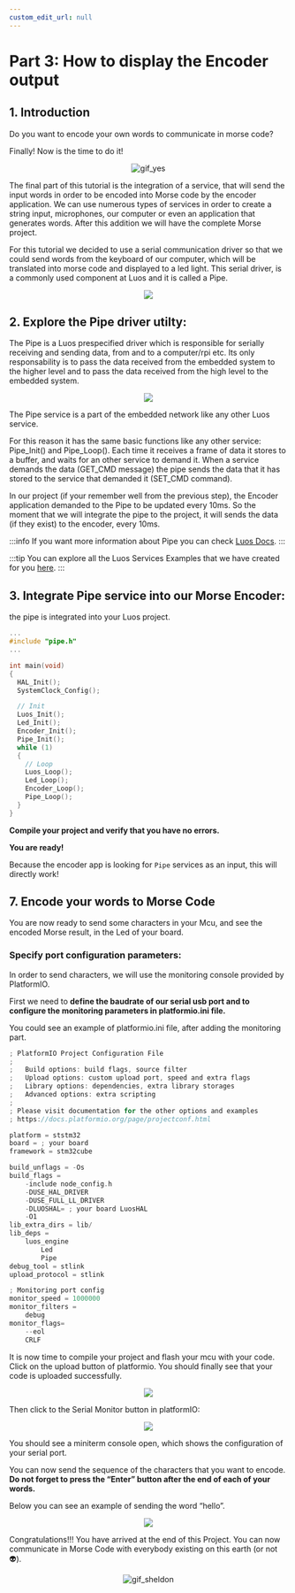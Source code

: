 ```yaml
---
custom_edit_url: null
---
```



# Part 3: How to display the Encoder output

## 1. Introduction

Do you want to encode your own words to communicate in morse code?

Finally! Now is the time to do it!

<div align="center">
  <img
    src="https://media.giphy.com/media/3o6UB3VhArvomJHtdK/giphy.gif"
    className="gif_tutorial"
    alt="gif_yes"
  />
</div>

The final part of this tutorial is the integration of a service, that will send the input words in order to be encoded into Morse code by the encoder application. We can use numerous types of services in order to create a string input, microphones, our computer or even an application that generates words. After this addition we will have the complete Morse project.

For this tutorial we decided to use a serial communication driver so that we could send words from the keyboard of our computer, which will be translated into morse code and displayed to a led light. This serial driver, is a commonly used component at Luos and it is called a Pipe.

<div align="center">
  <Image
    src="/img/tutorials/morse/morse-3-1.png"
    darkSrc="/img/tutorials/morse/morse-3-1-dark.png"
  />
</div>

## 2. Explore the Pipe driver utilty:

The Pipe is a Luos prespecified driver which is responsible for serially receiving and sending data, from and to a computer/rpi etc. Its only responsability is to pass the data received from the embedded system to the higher level and to pass the data received from the high level to the embedded system.

<div align="center">
  <Image
    src="/img/tutorials/morse/morse-3-2.png"
    darkSrc="/img/tutorials/morse/morse-3-2-dark.png"
  />
</div>

The Pipe service is a part of the embedded network like any other Luos service.

For this reason it has the same basic functions like any other service: Pipe_Init() and Pipe_Loop(). Each time it receives a frame of data it stores to a buffer, and waits for an other service to demand it. When a service demands the data (GET_CMD message) the pipe sends the data that it has stored to the service that demanded it (SET_CMD command).

In our project (if your remember well from the previous step), the Encoder application demanded to the Pipe to be updated every 10ms. So the moment that we will integrate the pipe to the project, it will sends the data (if they exist) to the encoder, every 10ms.

:::info
If you want more information about Pipe you can check [Luos Docs](/docs/tools/gate).
:::

:::tip
You can explore all the Luos Services Examples that we have created for you [here](https://github.com/Luos-io/Examples).
:::

## 3. Integrate Pipe service into our Morse Encoder:

the pipe is integrated into your Luos project.

```c
...
#include "pipe.h"
...

int main(void)
{
  HAL_Init();
  SystemClock_Config();

  // Init
  Luos_Init();
  Led_Init();
  Encoder_Init();
  Pipe_Init();
  while (1)
  {
    // Loop
    Luos_Loop();
    Led_Loop();
    Encoder_Loop();
    Pipe_Loop();
  }
}
```

**Compile your project and verify that you have no errors.**

**You are ready!**

Because the encoder app is looking for `Pipe` services as an input, this will directly work!

## 7. Encode your words to Morse Code

You are now ready to send some characters in your Mcu, and see the encoded Morse result, in the Led of your board.

### Specify port configuration parameters:

In order to send characters, we will use the monitoring console provided by PlatformIO.

First we need to **define the baudrate of our serial usb port and to configure the monitoring parameters in platformio.ini file.**

You could see an example of platformio.ini file, after adding the monitoring part.

```c
; PlatformIO Project Configuration File
;
;   Build options: build flags, source filter
;   Upload options: custom upload port, speed and extra flags
;   Library options: dependencies, extra library storages
;   Advanced options: extra scripting
;
; Please visit documentation for the other options and examples
; https://docs.platformio.org/page/projectconf.html

platform = ststm32
board = ; your board
framework = stm32cube

build_unflags = -Os
build_flags =
    -include node_config.h
    -DUSE_HAL_DRIVER
    -DUSE_FULL_LL_DRIVER
    -DLUOSHAL= ; your board LuosHAL
    -O1
lib_extra_dirs = lib/
lib_deps =
    luos_engine
		Led
		Pipe
debug_tool = stlink
upload_protocol = stlink

; Monitoring port config
monitor_speed = 1000000
monitor_filters =
    debug
monitor_flags=
    --eol
    CRLF
```

It is now time to compile your project and flash your mcu with your code. Click on the upload button of platformio. You should finally see that your code is uploaded successfully.

<div align="center">
  <Image src="/img/tutorials/morse/morse-3-3.png" darkSrc="" />
</div>

Then click to the Serial Monitor button in platformIO:

<div align="center">
  <Image src="/img/tutorials/morse/morse-3-4.png" darkSrc="" />
</div>

You should see a miniterm console open, which shows the configuration of your serial port.

You can now send the sequence of the characters that you want to encode. **Do not forget to press the “Enter” button after the end of each of your words.**

Below you can see an example of sending the word “hello”.

<div align="center">
  <Image src="/img/tutorials/morse/morse-3-5.png" darkSrc="" />
</div>

Congratulations!!! You have arrived at the end of this Project. You can now communicate in Morse Code with everybody existing on this earth (or not 👽).

<div align="center">
  <img
    src="https://media.giphy.com/media/xT0xeF9hBOWZzAGEr6/giphy.gif"
    className="gif_tutorial"
    alt="gif_sheldon"
  />
</div>
